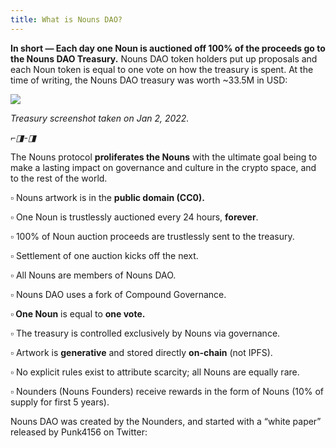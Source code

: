 ```yaml
---
title: What is Nouns DAO?
---
```


**In short — Each day one Noun is auctioned off 100% of the proceeds go to the Nouns DAO Treasury.** Nouns DAO token holders put up proposals and each Noun token is equal to one vote on how the treasury is spent. At the time of writing, the Nouns DAO treasury was worth ~33.5M in USD:

![](/assets/nouns-dao-treasury.png)

*Treasury screenshot taken on Jan 2, 2022.*

*⌐◨-◨*

The Nouns protocol **proliferates the Nouns**<Nutshell children="meme," glossaryEntry="content/glossary/Meme.mdx" /> with the ultimate goal being to make a lasting impact on governance and culture in the crypto space, and to the rest of the world.

▫ Nouns artwork is in the **public domain (CC0).**

▫ One Noun is trustlessly auctioned every 24 hours, **forever**.

▫ 100% of Noun auction proceeds are trustlessly sent to the treasury.

▫ Settlement of one auction kicks off the next.

▫ All Nouns are members of Nouns DAO.

▫ Nouns DAO uses a fork of Compound Governance.

**▫ One Noun** is equal to **one vote.**

▫ The treasury is controlled exclusively by Nouns via governance.

▫ Artwork is **generative** and stored directly **on-chain** (not IPFS).

▫ No explicit rules exist to attribute scarcity; all Nouns are equally rare.

▫ Nounders (Nouns Founders) receive rewards in the form of Nouns (10% of supply for first 5 years).

Nouns DAO was created by the Nounders, and started with a “white paper” released by Punk4156 on Twitter:

<Tweet tweetLink="punk4156/status/1400154938186031104" align="center" hideConversation={false} />

